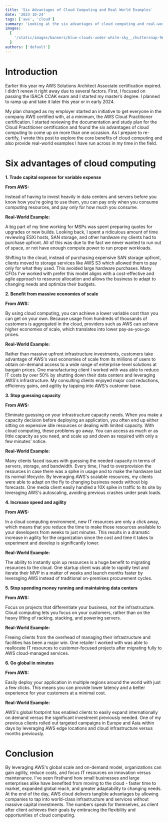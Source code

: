 ```yaml
---
title: 'Six Advantages of Cloud Computing and Real World Examples'
date: '2023-10-24'
tags: ['aws', 'cloud']
summary: 'Looking at the six advantages of cloud computing and real-world examples.'
images:
  [
    '/static/images/banners/blue-clouds-under-white-sky__chuttersnap-9AqIdzEc9pY.jpg',
  ]
authors: ['default']
---
```

# Introduction

Earlier this year my AWS Solutions Architect Associate certification expired. I didn’t renew it right away due to several factors. First, I focused on passing the ISACA CCAK exam and I started my master’s degree. I planned to ramp up and take it later this year or in early 2024.

My plan changed as my employer started an initiative to get everyone in the company AWS certified with, at a minimum, the AWS Cloud Practitioner certification. I started reviewing the documentation and study plan for the Cloud Practitioner certification and found the six advantages of cloud computing to come up on more than one occasion. As I prepare to re-certify, I wrote this post to explore the core benefits of cloud computing and also provide real-world examples I have run across in my time in the field.

# Six advantages of cloud computing

**1\. Trade capital expense for variable expense**

**From AWS:**

Instead of having to invest heavily in data centers and servers before you know how you’re going to use them, you can pay only when you consume computing resources, and pay only for how much you consume.

**Real-World Example:**

A big part of my time working for MSPs was spent preparing quotes for upgrades or new builds. Looking back, I spent a ridiculous amount of time reviewing ESXi hosts, SAN storage, and other hardware my clients had to purchase upfront. All of this was due to the fact we never wanted to run out of space, or not have enough compute power to run proper workloads.

Shifting to the cloud, instead of purchasing expensive SAN storage upfront, clients moved to storage services like AWS S3 which allowed them to pay only for what they used. This avoided large hardware purchases. Many CFOs I've worked with prefer this model aligns with a cost-effective and agile approach to resource allocation and allows the business to adapt to changing needs and optimize their budgets.

**2\. Benefit from massive economies of scale**

**From AWS:**

By using cloud computing, you can achieve a lower variable cost than you can get on your own. Because usage from hundreds of thousands of customers is aggregated in the cloud, providers such as AWS can achieve higher economies of scale, which translates into lower pay-as-you-go prices.

**Real-World Example:**

Rather than massive upfront infrastructure investments, customers take advantage of AWS's vast economies of scale from its millions of users to obtain on-demand access to a wide range of enterprise-level solutions at bargain prices. One manufacturing client I worked with was able to reduce IT costs by over 50% by shutting down their data centers and leveraging AWS's infrastructure. My consulting clients enjoyed major cost reductions, efficiency gains, and agility by tapping into AWS's customer base.

**3\. Stop guessing capacity**

**From AWS:**

Eliminate guessing on your infrastructure capacity needs. When you make a capacity decision before deploying an application, you often end up either sitting on expensive idle resources or dealing with limited capacity. With cloud computing, these problems go away. You can access as much or as little capacity as you need, and scale up and down as required with only a few minutes’ notice.

**Real-World Example:**

Many clients faced issues with guessing the needed capacity in terms of servers, storage, and bandwidth. Every time, I had to overprovision the resources in case there was a spike in usage and to make the hardware last its normal lifecycle. By leveraging AWS's scalable resources, my clients were able to adapt on the fly to changing business needs without big forecasts. One media client easily handled a 10X spike in traffic to its site by leveraging AWS's autoscaling, avoiding previous crashes under peak loads.

**4\. Increase speed and agility**

**From AWS:**

In a cloud computing environment, new IT resources are only a click away, which means that you reduce the time to make those resources available to your developers from weeks to just minutes. This results in a dramatic increase in agility for the organization since the cost and time it takes to experiment and develop is significantly lower.

**Real-World Example:**

The ability to instantly spin up resources is a huge benefit to migrating resources to the cloud. One startup client was able to rapidly test and iterate their MVP in a matter of weeks and launch months faster by leveraging AWS instead of traditional on-premises procurement cycles.

**5\. Stop spending money running and maintaining data centers**

**From AWS:**

Focus on projects that differentiate your business, not the infrastructure. Cloud computing lets you focus on your customers, rather than on the heavy lifting of racking, stacking, and powering servers.

**Real-World Example:**

Freeing clients from the overhead of managing their infrastructure and facilities has been a major win. One retailer I worked with was able to reallocate IT resources to customer-focused projects after migrating fully to AWS cloud-managed services.

**6\. Go global in minutes**

**From AWS:**

Easily deploy your application in multiple regions around the world with just a few clicks. This means you can provide lower latency and a better experience for your customers at a minimal cost.

**Real-World Example:**

AWS's global footprint has enabled clients to easily expand internationally on demand versus the significant investment previously needed. One of my previous clients rolled out targeted campaigns in Europe and Asia within days by leveraging AWS edge locations and cloud infrastructure versus months previously.

# Conclusion

By leveraging AWS's global scale and on-demand model, organizations can gain agility, reduce costs, and focus IT resources on innovation versus maintenance. I've seen firsthand how small businesses and large enterprises alike have benefited from moving to the cloud - faster time to market, expanded global reach, and greater adaptability to changing needs. At the end of the day, AWS cloud delivers tangible advantages by allowing companies to tap into world-class infrastructure and services without massive capital investments. The numbers speak for themselves, as client after client achieves their goals by embracing the flexibility and opportunities of cloud computing.